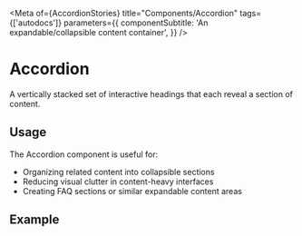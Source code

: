
<Meta
  of={AccordionStories}
  title="Components/Accordion"
  tags={['autodocs']}
  parameters={{
    componentSubtitle: 'An expandable/collapsible content container',
  }}
/>

# Accordion

A vertically stacked set of interactive headings that each reveal a section of content.

## Usage

The Accordion component is useful for:

- Organizing related content into collapsible sections
- Reducing visual clutter in content-heavy interfaces
- Creating FAQ sections or similar expandable content areas

## Example

<Canvas>
  <Story of={AccordionStories.Default} />
</Canvas>

<Controls />

<Stories />
